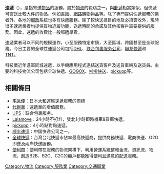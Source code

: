 {{expert|time=2019-05-16T00:57:38+00:00}}
{{unreferenced|time=2019-05-16T00:57:38+00:00}}
{{NoteTA
|1=zh-cn:快递;zh-hk:速遞;zh-tw:快遞;zh-sg:速递;zh-my:快递;
|2=zh-cn:联合包裹服务;zh-hant:聯合包裹服務公司;zh-hk:聯合包裹;zh-tw:優比速;zh-mo:聯合包裹;
|3=zh-cn:敦豪航空货运公司; zh-hant:DHL;
}}
{{各地中文名
 | name  = 快递
 | image = Courier 539.JPG
 | caption = 腳踏車速遞員
 | cn    = 快递
 | tw    = 快遞
 | hk    = 速遞
 | sg    = 速递
 | my    = 快递
}}
'''速遞'''（{{lang-en|Courier}}），是指寄送[[物品|物品]]的服務，屬於[[物流|物流]]的範疇之一，與[[郵遞|郵遞]]相當類似，但快遞可寄送比較大件的物品，例如[[書籍|書籍]]、[[網路購物|網路購物]]物品等。除了專門提供快遞服務的業者外，各地的[[郵政|郵政]]系統也多有快遞服務。除了較快送抵目的地及必須簽收外，現時很多速遞業者均提供貨物追蹤功能、送遞時間的承諾及其他按客戶需要提供的服務。因此，速遞的收費比一般郵遞昂貴。

速遞業者可以不同的規模運作，小至服務特定市鎮，大至區域、跨國甚至是全球服務。今日主要的全球性速遞公司包括[[DHL|DHL]]、[[联合包裹服务公司|联合包裹服务公司]]、[[聯邦快遞|聯邦快遞]]和[[TNT货运|TNT]]。

科技業近年進軍同城速遞，以手機應用程式連結送貨客戶及送貨車輛及送貨員。主要的科技物流公司包括全球快遞、[[GOGOX|GOGOX]]、[[啦啦快送|啦啦快送]]、[[pickupp|pickupp]]等。

==相關條目==
* [[宅急便|宅急便]]：日本[[大和運輸|大和運輸]]速遞服務的商標
* [[代辦業|代辦業]]：速遞業的增值服務。
* [[UPS|UPS]]：联合包裹服务。
* [[啦啦快送|Lalamove]]：24小時不打烊，雙北1小時即時機車&貨車快遞。
* [[pickupp|pickupp]]：4小時點對點速遞。
* [[顺丰速运|顺丰速运]]：中国快递公司之一。
* [[全球快遞|全球快遞]]：台灣台北快遞市佔率最高快遞商，提供商務快遞、電商快送、O2O即送及兩岸快送服務。
* [[便利帶|便利帶]]：便利帶在服務的物流架構下，利用營運系統整和金流、資訊流、物流，創造B2B、B2C、C2C的顧戶都能獲得便利且滿意的配送服務。
{{Mail and postal systems}}
{{Authority control}}

[[Category:物流|Category:物流]]
[[Category:服務業|Category:服務業]]
[[Category:交通職業|Category:交通職業]]